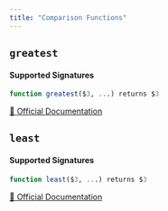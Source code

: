 ```yaml
---
title: "Comparison Functions"
---
```


## `greatest`

#### Supported Signatures
```sql
function greatest($3, ...) returns $3
```
[🔗 Official Documentation](https://trino.io/docs/current/functions/comparison.html#greatest)

## `least`

#### Supported Signatures
```sql
function least($3, ...) returns $3
```
[🔗 Official Documentation](https://trino.io/docs/current/functions/comparison.html#least)


